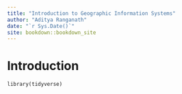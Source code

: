 ```yaml
--- 
title: "Introduction to Geographic Information Systems"
author: "Aditya Ranganath"
date: "`r Sys.Date()`"
site: bookdown::bookdown_site
---
```


# Introduction

```{}
library(tidyverse)
```

